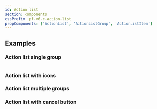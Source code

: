 ```yaml
---
id: Action list
section: components
cssPrefix: pf-v6-c-action-list
propComponents: ['ActionList', 'ActionListGroup', 'ActionListItem']
---
```



## Examples

### Action list single group

```ts file="ActionListSingleGroup.tsx"

```

### Action list with icons



<LiveExample src={ActionListWithIcons} />

### Action list multiple groups



<LiveExample src={ActionListMultipleGroups} />

### Action list with cancel button



<LiveExample src={ActionListWithCancelButton} />
